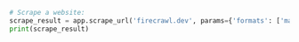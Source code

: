 ```python Python
# Scrape a website:
scrape_result = app.scrape_url('firecrawl.dev', params={'formats': ['markdown', 'html']})
print(scrape_result)
```